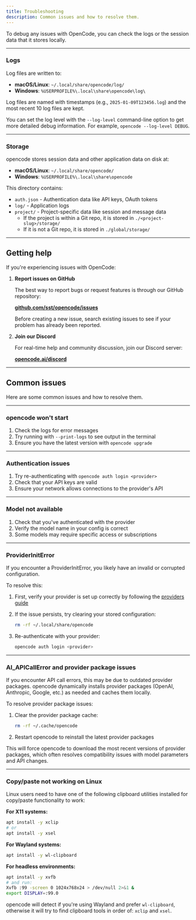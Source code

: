 ```yaml
---
title: Troubleshooting
description: Common issues and how to resolve them.
---
```


To debug any issues with OpenCode, you can check the logs or the session data
that it stores locally.

---

### Logs

Log files are written to:

- **macOS/Linux**: `~/.local/share/opencode/log/`
- **Windows**: `%USERPROFILE%\.local\share\opencode\log\`

Log files are named with timestamps (e.g., `2025-01-09T123456.log`) and the most recent 10 log files are kept.

You can set the log level with the `--log-level` command-line option to get more detailed debug information. For example, `opencode --log-level DEBUG`.

---

### Storage

opencode stores session data and other application data on disk at:

- **macOS/Linux**: `~/.local/share/opencode/`
- **Windows**: `%USERPROFILE%\.local\share\opencode`

This directory contains:

- `auth.json` - Authentication data like API keys, OAuth tokens
- `log/` - Application logs
- `project/` - Project-specific data like session and message data
  - If the project is within a Git repo, it is stored in `./<project-slug>/storage/`
  - If it is not a Git repo, it is stored in `./global/storage/`

---

## Getting help

If you're experiencing issues with OpenCode:

1. **Report issues on GitHub**

   The best way to report bugs or request features is through our GitHub repository:

   [**github.com/sst/opencode/issues**](https://github.com/sst/opencode/issues)

   Before creating a new issue, search existing issues to see if your problem has already been reported.

2. **Join our Discord**

   For real-time help and community discussion, join our Discord server:

   [**opencode.ai/discord**](https://opencode.ai/discord)

---

## Common issues

Here are some common issues and how to resolve them.

---

### opencode won't start

1. Check the logs for error messages
2. Try running with `--print-logs` to see output in the terminal
3. Ensure you have the latest version with `opencode upgrade`

---

### Authentication issues

1. Try re-authenticating with `opencode auth login <provider>`
2. Check that your API keys are valid
3. Ensure your network allows connections to the provider's API

---

### Model not available

1. Check that you've authenticated with the provider
2. Verify the model name in your config is correct
3. Some models may require specific access or subscriptions

---

### ProviderInitError

If you encounter a ProviderInitError, you likely have an invalid or corrupted configuration.

To resolve this:

1. First, verify your provider is set up correctly by following the [providers guide](/docs/providers)
2. If the issue persists, try clearing your stored configuration:

   ```bash
   rm -rf ~/.local/share/opencode
   ```

3. Re-authenticate with your provider:
   ```bash
   opencode auth login <provider>
   ```

---

### AI_APICallError and provider package issues

If you encounter API call errors, this may be due to outdated provider packages. opencode dynamically installs provider packages (OpenAI, Anthropic, Google, etc.) as needed and caches them locally.

To resolve provider package issues:

1. Clear the provider package cache:

   ```bash
   rm -rf ~/.cache/opencode
   ```

2. Restart opencode to reinstall the latest provider packages

This will force opencode to download the most recent versions of provider packages, which often resolves compatibility issues with model parameters and API changes.

---

### Copy/paste not working on Linux

Linux users need to have one of the following clipboard utilities installed for copy/paste functionality to work:

**For X11 systems:**

```bash
apt install -y xclip
# or
apt install -y xsel
```

**For Wayland systems:**

```bash
apt install -y wl-clipboard
```

**For headless environments:**

```bash
apt install -y xvfb
# and run:
Xvfb :99 -screen 0 1024x768x24 > /dev/null 2>&1 &
export DISPLAY=:99.0
```

opencode will detect if you're using Wayland and prefer `wl-clipboard`, otherwise it will try to find clipboard tools in order of: `xclip` and `xsel`.
